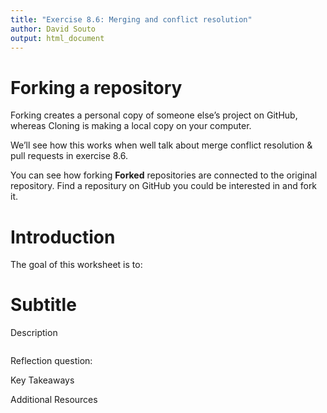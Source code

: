 ```yaml
---
title: "Exercise 8.6: Merging and conflict resolution"
author: David Souto
output: html_document
---
```


# Forking a repository

Forking creates a personal copy of someone else's project on GitHub, whereas Cloning is making a local copy on your computer.

We'll see how this works when well talk about merge conflict resolution & pull requests in exercise 8.6.

You can see how forking **Forked** repositories are connected to the original repository. Find a repositury on GitHub you could be interested in and fork it. 

# Introduction 

The goal of this worksheet is to:

# Subtitle

Description

```r
```

Reflection question:

Key Takeaways

Additional Resources

